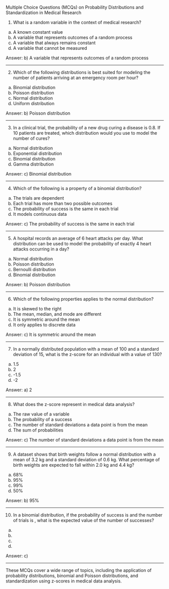 Multiple Choice Questions (MCQs) on Probability Distributions and Standardization in Medical Research

1. What is a random variable in the context of medical research?

a) A known constant value
b) A variable that represents outcomes of a random process
c) A variable that always remains constant
d) A variable that cannot be measured

Answer: b) A variable that represents outcomes of a random process


---

2. Which of the following distributions is best suited for modeling the number of patients arriving at an emergency room per hour?

a) Binomial distribution
b) Poisson distribution
c) Normal distribution
d) Uniform distribution

Answer: b) Poisson distribution


---

3. In a clinical trial, the probability of a new drug curing a disease is 0.8. If 10 patients are treated, which distribution would you use to model the number of cures?

a) Normal distribution
b) Exponential distribution
c) Binomial distribution
d) Gamma distribution

Answer: c) Binomial distribution


---

4. Which of the following is a property of a binomial distribution?

a) The trials are dependent
b) Each trial has more than two possible outcomes
c) The probability of success is the same in each trial
d) It models continuous data

Answer: c) The probability of success is the same in each trial


---

5. A hospital records an average of 6 heart attacks per day. What distribution can be used to model the probability of exactly 4 heart attacks occurring in a day?

a) Normal distribution
b) Poisson distribution
c) Bernoulli distribution
d) Binomial distribution

Answer: b) Poisson distribution


---

6. Which of the following properties applies to the normal distribution?

a) It is skewed to the right
b) The mean, median, and mode are different
c) It is symmetric around the mean
d) It only applies to discrete data

Answer: c) It is symmetric around the mean


---

7. In a normally distributed population with a mean of 100 and a standard deviation of 15, what is the z-score for an individual with a value of 130?

a) 1.5
b) 2
c) -1.5
d) -2

Answer: a) 2


---

8. What does the z-score represent in medical data analysis?

a) The raw value of a variable
b) The probability of a success
c) The number of standard deviations a data point is from the mean
d) The sum of probabilities

Answer: c) The number of standard deviations a data point is from the mean


---

9. A dataset shows that birth weights follow a normal distribution with a mean of 3.2 kg and a standard deviation of 0.6 kg. What percentage of birth weights are expected to fall within 2.0 kg and 4.4 kg?

a) 68%
b) 95%
c) 99%
d) 50%

Answer: b) 95%


---

10. In a binomial distribution, if the probability of success is  and the number of trials is , what is the expected value of the number of successes?

a) 
b) 
c) 
d) 

Answer: c) 


---

These MCQs cover a wide range of topics, including the application of probability distributions, binomial and Poisson distributions, and standardization using z-scores in medical data analysis.

